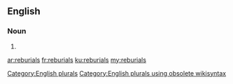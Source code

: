 ==English==

===Noun===
{{head|en}}

# {{plural of|reburial}}

[[Category:English plurals]][[Category:English plurals using obsolete wikisyntax]]

[[ar:reburials]]
[[fr:reburials]]
[[ku:reburials]]
[[my:reburials]]